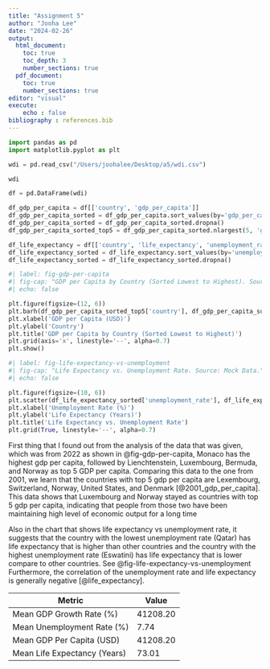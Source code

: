 ```yaml
---
title: "Assignment 5"
author: "Jooha Lee"
date: "2024-02-26"
output:
  html_document:
    toc: true
    toc_depth: 3
    number_sections: true
  pdf_document:
    toc: true
    number_sections: true
editor: "visual"
execute:
    echo : false
bibliography : references.bib
---
```


```python
import pandas as pd
import matplotlib.pyplot as plt
```

```python
wdi = pd.read_csv("/Users/joohalee/Desktop/a5/wdi.csv")
```

```python
wdi
```

```python
df = pd.DataFrame(wdi)

df_gdp_per_capita = df[['country', 'gdp_per_capita']]
df_gdp_per_capita_sorted = df_gdp_per_capita.sort_values(by='gdp_per_capita', ascending=True)
df_gdp_per_capita_sorted = df_gdp_per_capita_sorted.dropna()
df_gdp_per_capita_sorted_top5 = df_gdp_per_capita_sorted.nlargest(5, 'gdp_per_capita')
```

```python
df_life_expectancy = df[['country', 'life_expectancy', 'unemployment_rate']]
df_life_expectancy_sorted = df_life_expectancy.sort_values(by='unemployment_rate', ascending=True)
df_life_expectancy_sorted = df_life_expectancy_sorted.dropna()
```


```python
#| label: fig-gdp-per-capita
#| fig-cap: "GDP per Capita by Country (Sorted Lowest to Highest). Source: Mock Data."
#| echo: false

plt.figure(figsize=(12, 6))
plt.barh(df_gdp_per_capita_sorted_top5['country'], df_gdp_per_capita_sorted_top5['gdp_per_capita'], color='skyblue')
plt.xlabel('GDP per Capita (USD)')
plt.ylabel('Country')
plt.title('GDP per Capita by Country (Sorted Lowest to Highest)')
plt.grid(axis='x', linestyle='--', alpha=0.7)
plt.show()
```


```python
#| label: fig-life-expectancy-vs-unemployment
#| fig-cap: "Life Expectancy vs. Unemployment Rate. Source: Mock Data."
#| echo: false

plt.figure(figsize=(10, 6))
plt.scatter(df_life_expectancy_sorted['unemployment_rate'], df_life_expectancy_sorted['life_expectancy'], color='red', alpha=0.7, edgecolors='black')
plt.xlabel('Unemployment Rate (%)')
plt.ylabel('Life Expectancy (Years)')
plt.title('Life Expectancy vs. Unemployment Rate')
plt.grid(True, linestyle='--', alpha=0.7)
```

First thing that I found out from the analysis of the data that was given, which was from 2022 as shown in @fig-gdp-per-capita, Monaco has the highest gdp per capita, followed by Lienchtenstein, Luxembourg, Bermuda, and Norway as top 5 GDP per capita. Comparing this data to the one from 2001, we learn that the countries with top 5 gdp per capita are Lexembourg, Switzerland, Norway, United States, and Denmark [@2001_gdp_per_capita]. This data shows that Luxembourg and Norway stayed as countries with top 5 gdp per capita, indicating that people from those two have been maintaining high level of economic output for a long time

 Also in the chart that shows life expectancy vs unemployment rate, it suggests that the country with the lowest unemployment rate (Qatar) has life expectancy that is higher than other countries and the country with the highest unemployment rate (Eswatini) has life expectancy that is lower compare to other countries. See @fig-life-expectancy-vs-unemployment Furthermore, the correlation of the unemployment rate and life expectancy is generally negative [@life_expectancy]. 



| Metric |  Value |
|----------|----------|
|Mean GDP Growth Rate (%)  | 41208.20
|Mean Unemployment Rate (%) | 7.74
|Mean GDP Per Capita (USD) | 41208.20
|Mean Life Expectancy (Years) |  73.01


